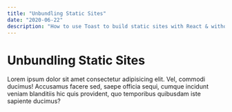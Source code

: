 ```yaml
---
title: "Unbundling Static Sites"
date: "2020-06-22"
description: "How to use Toast to build static sites with React & without a bundler"
---
```


# Unbundling Static Sites

Lorem ipsum dolor sit amet consectetur adipisicing elit. Vel, commodi ducimus! Accusamus facere sed, saepe officia sequi, cumque incidunt veniam blanditiis hic quis provident, quo temporibus quibusdam iste sapiente ducimus?
